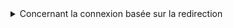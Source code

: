 <details>
<summary>Concernant la connexion basée sur la redirection</summary>

1. Ce processus d'authentification (Authentication) suit le protocole [OpenID Connect (OIDC)](https://openid.net/specs/openid-connect-core-1_0.html), et Logto applique des mesures de sécurité strictes pour protéger la connexion utilisateur.
2. Si vous avez plusieurs applications, vous pouvez utiliser le même fournisseur d’identité (Logto). Une fois que l'utilisateur se connecte à une application, Logto complétera automatiquement le processus de connexion lorsque l'utilisateur accède à une autre application.

Pour en savoir plus sur la logique et les avantages de la connexion basée sur la redirection, consultez [Expérience de connexion Logto expliquée](/concepts/sign-in-experience).

</details>
